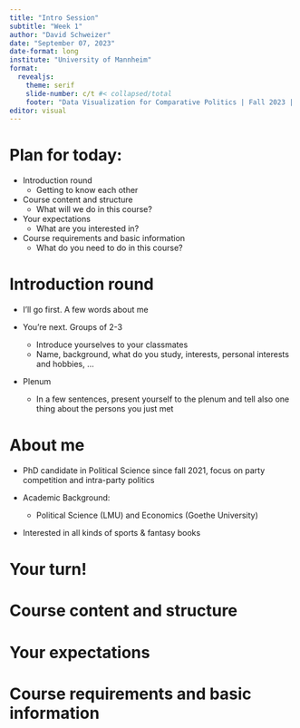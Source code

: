```yaml
---
title: "Intro Session"
subtitle: "Week 1"
author: "David Schweizer"
date: "September 07, 2023"
date-format: long
institute: "University of Mannheim"
format: 
  revealjs:
    theme: serif
    slide-number: c/t #< collapsed/total
    footer: "Data Visualization for Comparative Politics | Fall 2023 | University of Mannheim"
editor: visual
---
```


# Plan for today:

-   Introduction round
    -   Getting to know each other
-   Course content and structure
    -   What will we do in this course?
-   Your expectations
    -   What are you interested in?
-   Course requirements and basic information
    -   What do you need to do in this course?

# Introduction round

-   I'll go first. A few words about me

-   You're next. Groups of 2-3

    -   Introduce yourselves to your classmates
    -   Name, background, what do you study, interests, personal interests and hobbies, ...

-   Plenum

    -   In a few sentences, present yourself to the plenum and tell also one thing about the persons you just met

# About me

-   PhD candidate in Political Science since fall 2021, focus on party competition and intra-party politics

-   Academic Background:

    -   Political Science (LMU) and Economics (Goethe University)

-   Interested in all kinds of sports & fantasy books

# Your turn!

# Course content and structure

# Your expectations

# Course requirements and basic information
